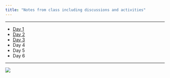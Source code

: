 ```yaml
---
title: "Notes from class including discussions and activities"
---
```


-------------------------------------------------------------------------------

- [Day 1](pdf/notes/efw_day1.pdf "Download")
- [Day 2](pdf/notes/efw_day2.pdf "Download")
- [Day 3](pdf/notes/efw_day3.pdf "Download")
- Day 4
- Day 5
- Day 6

-------------------------------------------------------------------------------

![](img/socrates_sm.png) 

